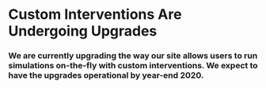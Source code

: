 <style>
    body .main-container {
        max-width: 3000px;
    }
    
    img {
        border: 1px solid;
    }
</style>
<BR><BR>

# Custom Interventions Are Undergoing Upgrades

### We are currently upgrading the way our site allows users to run simulations on-the-fly with custom interventions. We expect to have the upgrades operational by year-end 2020.
